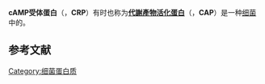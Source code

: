 {{multiple issues|
{{expand|time=2014-01-18T17:16:58+00:00}}
{{expert|time=2014-01-18T17:16:58+00:00}}
{{unreferenced|time=2014-01-18T17:16:58+00:00}}
}}
{{Lowercase}}
{{Protein
   |Name=CAMP receptor protein
   |image=1i5z.jpg
   |caption=大肠杆菌的环AMP受体蛋白
   |Symbol=CRP
   |AltSymbols=CAP
   |EntrezGene=947867
   |RefSeq=NP_417816.1
   |UniProt=P0ACJ8
   |PDB=1I5Z
}}
'''cAMP受体蛋白'''（{{lang-en|cAMP receptor protein}}，'''CRP'''）有时也称为'''[[代謝產物活化蛋白|代謝產物活化蛋白]]'''（{{lang-en|catabolite activator protein}}，'''CAP'''）是一种[[细菌|细菌]]中的{{le|基因表达调控|Regulation of gene expression|调控蛋白}}。

==参考文献==
{{Reflist}}

{{DEFAULTSORT:cAMP Receptor Protein}}
[[Category:细菌蛋白质|Category:细菌蛋白质]]